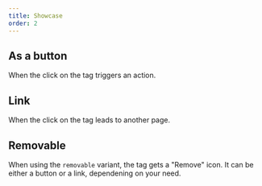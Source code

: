 ```yaml
---
title: Showcase
order: 2
---
```



## As a button

When the click on the tag triggers an action.

<Playground system="eu" selectedKind="Tag" selectedStory="as a button">
  <Tag label="Button tag" type="button" />
</Playground>

## Link

When the click on the tag leads to another page.

<Playground system="eu" selectedKind="Tag" selectedStory="as a link">
  <Tag label="Link tag" href="/example" />
</Playground>

## Removable

When using the `removable` variant, the tag gets a "Remove" icon. It can be either a button or a link, dependening on your need.

<Playground system="eu" selectedKind="Tag" selectedStory="removable">
  <Tag label="Removable tag" variant="removable" />
</Playground>

